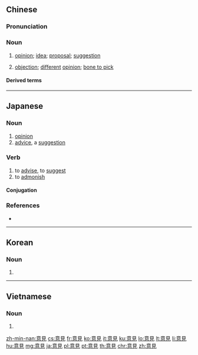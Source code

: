 {{also|意见}}
==Chinese==
{{zh-forms|s=意见}}

===Pronunciation===
{{zh-pron
|m=yìjiàn,tl=y
|c=ji3 gin3
|h=pfs=yi-kien
|md=é-giéng
|mn=ì-kiàn
|w=2i ji
|ma=y
|cat=n
}}

===Noun===
{{zh-noun}}

# [[opinion]]; [[idea]]; [[proposal]]; [[suggestion]] {{zh-mw|m:點|m:條}}
#: {{zh-x|提出 意見|to make a '''suggestion'''}}
#: {{zh-x|支持 意見|to support someone's '''opinion'''}}
#: {{zh-x|保留 意見|to reserve an '''opinion''' (i.e. to have reservations)}}
# [[objection]]; [[different]] [[opinion]]; [[bone to pick]]
#: {{zh-x|有 意見|to have an '''objection'''}}
#: {{zh-x|對 某人 有 意見|to have a '''bone to pick''' with someone}}

====Derived terms====
{{zh-der|保留意見書|意見溝通|意見箱|意見自由|意見領袖|法律意見書|鬧意見}}

{{zh-cat|Beginning}}

----

==Japanese==
{{ja-kanjitab|い|けん|yomi=o}}

===Noun===
{{ja-noun|いけん}}

# [[opinion]]
# [[advice]], a [[suggestion]]

===Verb===
{{ja-verb-suru|tr=trans|いけん}}

# to [[advise]], to [[suggest]]
# to [[admonish]]

====Conjugation====
{{ja-suru|いけん}}

===References===
* {{R:Shogakukan}}

----

==Korean==
{{ko-hanjatab}}

===Noun===
{{ko-noun|hj|hangeul=의견}}

# {{hanja form of|의견|[[opinion]]}}

----

==Vietnamese==
{{vi-hantutab}}

===Noun===
{{vi-hantu|pos=noun}}

# {{han tu form of|ý kiến|[[opinion]], [[view]]}}

[[zh-min-nan:意見]]
[[cs:意見]]
[[fr:意見]]
[[ko:意見]]
[[it:意見]]
[[ku:意見]]
[[lo:意見]]
[[lt:意見]]
[[li:意見]]
[[hu:意見]]
[[mg:意見]]
[[ja:意見]]
[[pl:意見]]
[[pt:意見]]
[[th:意見]]
[[chr:意見]]
[[zh:意見]]